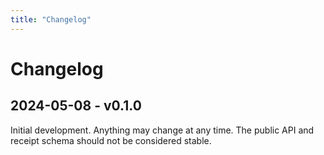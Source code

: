 ```yaml
---
title: "Changelog"
---
```


# Changelog

## 2024-05-08 - v0.1.0

Initial development. Anything may change at any time. The public API and receipt schema should not be considered stable.

